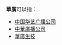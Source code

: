 '''華廣'''可以指：
*[[中国华艺广播公司|中国华艺广播公司]]
*[[中華廣播公司|中華廣播公司]]
*[[華廣生技|華廣生技]]

{{disambig|cat=二字大中华地区相关消歧义|H華}}